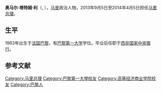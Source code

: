 '''奥马尔·塔特姆·利'''（{{lang-fr|Oumar Tatam Ly}}, {{bd|1963年|9月28日||}}），[[马里|马里]]政治人物，2013年9月5日至2014年4月5日担任[[马里总理|马里总理]]。

== 生平 ==
1963年出生于[[法国|法国]][[巴黎|巴黎]]，有[[巴黎第一大学|巴黎第一大学]]学位。毕业后任职于[[西非国家中央银行|西非国家中央银行]]。

==参考文献==
{{reflist}}

{{DEFAULTSORT:Tatam Ly, Oumar}}
[[Category:马里总理|Category:马里总理]]
[[Category:巴黎第一大學校友|Category:巴黎第一大學校友]]
[[Category:高等经济商业学院校友|Category:高等经济商业学院校友]]
[[Category:巴黎人|Category:巴黎人]]